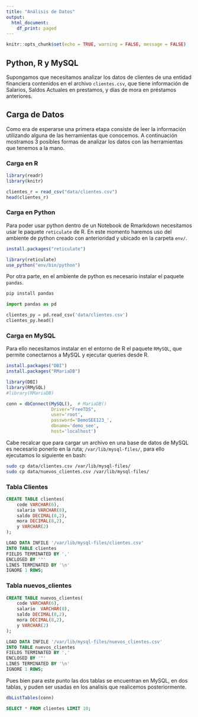 ```yaml
---
title: "Análisis de Datos"
output:
  html_document:
    df_print: paged
---
```


```r
knitr::opts_chunk$set(echo = TRUE, warning = FALSE, message = FALSE)
```

## Python, R y MySQL

Supongamos que necesitamos analizar los datos de clientes de una entidad financiera contenidos en el archivo `clientes.csv`, que tiene información de Salarios, Saldos Actuales en prestamos,  y días de mora en préstamos anteriores.

## Carga de Datos

Como era de esperarse una primera etapa consiste de leer la información utilizando alguna de las herramientas que conocemos. A continuación mostramos 3 posibles formas de analizar los datos con las herramientas que tenemos a la mano.

### Carga en R

```r
library(readr)
library(knitr)

clientes_r = read_csv("data/clientes.csv")
head(clientes_r)
```


### Carga en Python

Para poder usar python dentro de un Notebook de Rmarkdown necesitamos usar le paquete `reticulate` de R. En este momento haremos uso del ambiente de python creado con anterioridad y ubicado en la carpeta `env/`.

```r
install.packages("reticulate")
```


```r
library(reticulate)
use_python("env/bin/python")
```
Por otra parte, en el ambiente de python es necesario instalar el paquete `pandas`.

```bash
pip install pandas
```



```python
import pandas as pd

clientes_py = pd.read_csv('data/clientes.csv')
clientes_py.head()
```

### Carga en MySQL

Para ello necesitamos instalar en el entorno de R el paquete `RMySQL`, que permite conectarnos a MySQL y ejecutar queries desde R.

```r
install.packages("DBI")
install.packages("RMariaDB")
```


```r
library(DBI)
library(RMySQL)
#library(RMariaDB)

conn = dbConnect(MySQL(),  # MariaDB()
                 Driver="FreeTDS",
                 user='root', 
                 password='DemoSEE123_',
                 dbname='demo_see', 
                 host='localhost')

```


Cabe recalcar que para cargar un archivo en una base de datos de MySQL es necesario ponerlo en la ruta; `/var/lib/mysql-files/`, para ello ejecutamos lo siguiente en bash:


```bash
sudo cp data/clientes.csv /var/lib/mysql-files/
sudo cp data/nuevos_clientes.csv /var/lib/mysql-files/
```

### Tabla Clientes

```sql
CREATE TABLE clientes(
    code VARCHAR(6),
    salario VARCHAR(8),
    saldo DECIMAL(8,2),
    mora DECIMAL(8,2),
    y VARCHAR(2)
);

```


```sql
LOAD DATA INFILE '/var/lib/mysql-files/clientes.csv'
INTO TABLE clientes 
FIELDS TERMINATED BY ',' 
ENCLOSED BY '"'
LINES TERMINATED BY '\n'
IGNORE 1 ROWS;
```

### Tabla nuevos_clientes


```sql
CREATE TABLE nuevos_clientes(
    code VARCHAR(6),
    salario  VARCHAR(8),
    saldo DECIMAL(8,2),
    mora DECIMAL(8,2),
    y VARCHAR(2)
);
```


```sql
LOAD DATA INFILE '/var/lib/mysql-files/nuevos_clientes.csv'
INTO TABLE nuevos_clientes 
FIELDS TERMINATED BY ',' 
ENCLOSED BY '"'
LINES TERMINATED BY '\n'
IGNORE 1 ROWS;
```

Pues bien para este punto las dos tablas se encuentran en MySQL, en dos tablas, y puden ser usadas en los analisis que realicemos posteriormente.

```r
dbListTables(conn)
```

```sql
SELECT * FROM clientes LIMIT 10;
```



















